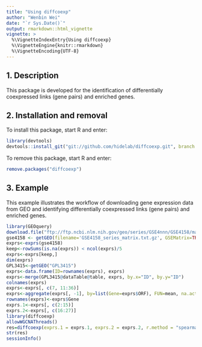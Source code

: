 ```yaml
---
title: "Using diffcoexp"
author: "Wenbin Wei"
date: "`r Sys.Date()`"
output: rmarkdown::html_vignette
vignette: >
  %\VignetteIndexEntry{Using diffcoexp}
  %\VignetteEngine{knitr::rmarkdown}
  %\VignetteEncoding{UTF-8}
---
```


## 1. Description

This package is developed for the identification of differentially coexpressed links (gene pairs) and enriched genes.

## 2. Installation and removal

To install this package, start R and enter:
```R
library(devtools)
devtools::install_git("git://github.com/hidelab/diffcoexp.git", branch = "master")
```
To remove this package, start R and enter:
```R
remove.packages("diffcoexp")
```
## 3. Example

This example illustrates the workflow of downloading gene expression data from GEO and identifying differentially coexpressed links (gene pairs) and enriched genes. 

```r
library(GEOquery)
download.file("ftp://ftp.ncbi.nlm.nih.gov/geo/series/GSE4nnn/GSE4158/matrix/GSE4158_series_matrix.txt.gz", "GSE4158_series_matrix.txt.gz")
gse4158 <- getGEO(filename='GSE4158_series_matrix.txt.gz', GSEMatrix=TRUE)
exprs<-exprs(gse4158)
keep<-rowSums(is.na(exprs)) < ncol(exprs)/5
exprs<-exprs[keep,]
dim(exprs)
GPL3415<-getGEO("GPL3415")
exprs<-data.frame(ID=rownames(exprs), exprs)
exprs<-merge(GPL3415@dataTable@table, exprs, by.x="ID", by.y="ID")
colnames(exprs)
exprs<-exprs[, c(7, 11:36)]
exprs<-aggregate(exprs[, -1], by=list(Gene=exprs$ORF), FUN=mean, na.action = na.omit)
rownames(exprs)<-exprs$Gene
exprs.1<-exprs[, c(2:15)]
exprs.2<-exprs[, c(16:27)]
library(diffcoexp)
allowWGCNAThreads()
res=diffcoexp(exprs.1 = exprs.1, exprs.2 = exprs.2, r.method = "spearman" )
str(res)
sessionInfo()
```
